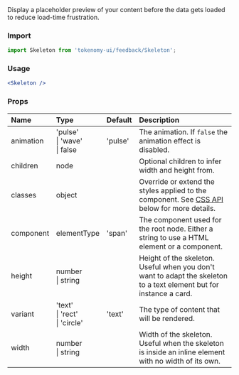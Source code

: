 
<Meta title="Components/Surfaces/Paper" />

<Title>Skeleton</Title>
<Subtitle>
  Display a placeholder preview of your content before the data gets loaded to
  reduce load-time frustration.
</Subtitle>

### Import

```jsx
import Skeleton from 'tokenomy-ui/feedback/Skeleton';
```

### Usage

```jsx
<Skeleton />
```

### Props

<table>
  <thead>
    <tr>
      <th align="left">Name</th>
      <th align="left">Type</th>
      <th align="left">Default</th>
      <th align="left">Description</th>
    </tr>
  </thead>
  <tbody>
    <tr>
    <td align="left"><span class="prop-name">animation</span></td>
    <td align="left"><span class="prop-type">'pulse'<br />|&nbsp;'wave'<br />|&nbsp;false</span></td>
    <td align="left"><span class="prop-default">'pulse'</span></td>
    <td align="left">The animation. If <code>false</code> the animation effect is disabled.</td>
    </tr>
    <tr>
    <td align="left"><span class="prop-name">children</span></td>
    <td align="left"><span class="prop-type">node</span></td>
    <td align="left"></td>
    <td align="left">Optional children to infer width and height from.</td>
    </tr>
    <tr>
    <td align="left"><span class="prop-name">classes</span></td>
    <td align="left"><span class="prop-type">object</span></td>
    <td align="left"></td>
    <td align="left">Override or extend the styles applied to the component. See <a href="https://v4.mui.com/api/skeleton/#css" target="_blank">CSS API</a> below for more details.</td>
    </tr>
    <tr>
    <td align="left"><span class="prop-name">component</span></td>
    <td align="left"><span class="prop-type">elementType</span></td>
    <td align="left"><span class="prop-default">'span'</span></td>
    <td align="left">The component used for the root node. Either a string to use a HTML element or a component.</td>
    </tr>
    <tr>
    <td align="left"><span class="prop-name">height</span></td>
    <td align="left"><span class="prop-type">number<br />|&nbsp;string</span></td>
    <td align="left"></td>
    <td align="left">Height of the skeleton. Useful when you don't want to adapt the skeleton to a text element but for instance a card.</td>
    </tr>
    <tr>
    <td align="left"><span class="prop-name">variant</span></td>
    <td align="left"><span class="prop-type">'text'<br />|&nbsp;'rect'<br />|&nbsp;'circle'</span></td>
    <td align="left"><span class="prop-default">'text'</span></td>
    <td align="left">The type of content that will be rendered.</td>
    </tr>
    <tr>
    <td align="left"><span class="prop-name">width</span></td>
    <td align="left"><span class="prop-type">number<br />|&nbsp;string</span></td>
    <td align="left"></td>
    <td align="left">Width of the skeleton. Useful when the skeleton is inside an inline element with no width of its own.</td>
    </tr>
  </tbody>
</table>
